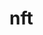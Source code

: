 # nft


<ul className="grid grid-cols-1 md:grid-cols-2 lg:grid-cols-3 xl:grid-cols-4 gap-4 -ml-6">

<ReferenceCard
    title="chart"
    description="This command allows the user to retrieve the NFT Collection Data related to the specified slug. The chart will..."
    url="/bot/reference/discord/nft/chart"
/>
<ReferenceCard
    title="collection"
    description="This command retrieves a collection of Non-Fungible Token (NFT) data associated with the specified slug. It..."
    url="/bot/reference/discord/nft/collection"
/>
<ReferenceCard
    title="top"
    description="This command allows users to retrieve the top NFT collections from Ethereum. It provides a list of the most..."
    url="/bot/reference/discord/nft/top"
/>
</ul>
